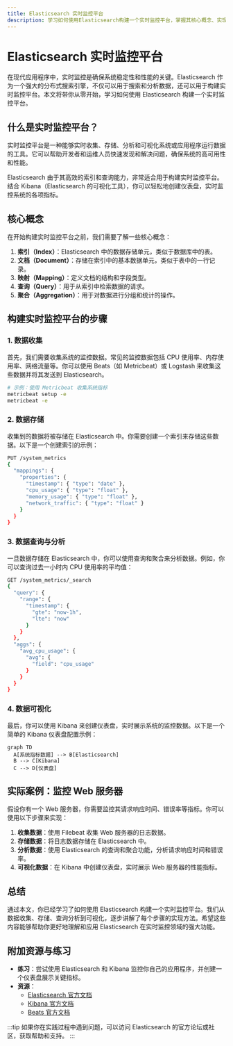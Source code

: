 ```yaml
---
title: Elasticsearch 实时监控平台
description: 学习如何使用Elasticsearch构建一个实时监控平台，掌握其核心概念、实现步骤以及实际应用场景。
---
```


# Elasticsearch 实时监控平台

在现代应用程序中，实时监控是确保系统稳定性和性能的关键。Elasticsearch 作为一个强大的分布式搜索引擎，不仅可以用于搜索和分析数据，还可以用于构建实时监控平台。本文将带你从零开始，学习如何使用 Elasticsearch 构建一个实时监控平台。

## 什么是实时监控平台？

实时监控平台是一种能够实时收集、存储、分析和可视化系统或应用程序运行数据的工具。它可以帮助开发者和运维人员快速发现和解决问题，确保系统的高可用性和性能。

Elasticsearch 由于其高效的索引和查询能力，非常适合用于构建实时监控平台。结合 Kibana（Elasticsearch 的可视化工具），你可以轻松地创建仪表盘，实时监控系统的各项指标。

## 核心概念

在开始构建实时监控平台之前，我们需要了解一些核心概念：

1. **索引（Index）**：Elasticsearch 中的数据存储单元，类似于数据库中的表。
2. **文档（Document）**：存储在索引中的基本数据单元，类似于表中的一行记录。
3. **映射（Mapping）**：定义文档的结构和字段类型。
4. **查询（Query）**：用于从索引中检索数据的请求。
5. **聚合（Aggregation）**：用于对数据进行分组和统计的操作。

## 构建实时监控平台的步骤

### 1. 数据收集

首先，我们需要收集系统的监控数据。常见的监控数据包括 CPU 使用率、内存使用率、网络流量等。你可以使用 Beats（如 Metricbeat）或 Logstash 来收集这些数据并将其发送到 Elasticsearch。

```bash
# 示例：使用 Metricbeat 收集系统指标
metricbeat setup -e
metricbeat -e
```

### 2. 数据存储

收集到的数据将被存储在 Elasticsearch 中。你需要创建一个索引来存储这些数据。以下是一个创建索引的示例：

```bash
PUT /system_metrics
{
  "mappings": {
    "properties": {
      "timestamp": { "type": "date" },
      "cpu_usage": { "type": "float" },
      "memory_usage": { "type": "float" },
      "network_traffic": { "type": "float" }
    }
  }
}
```

### 3. 数据查询与分析

一旦数据存储在 Elasticsearch 中，你可以使用查询和聚合来分析数据。例如，你可以查询过去一小时内 CPU 使用率的平均值：

```bash
GET /system_metrics/_search
{
  "query": {
    "range": {
      "timestamp": {
        "gte": "now-1h",
        "lte": "now"
      }
    }
  },
  "aggs": {
    "avg_cpu_usage": {
      "avg": {
        "field": "cpu_usage"
      }
    }
  }
}
```

### 4. 数据可视化

最后，你可以使用 Kibana 来创建仪表盘，实时展示系统的监控数据。以下是一个简单的 Kibana 仪表盘配置示例：

```mermaid
graph TD
  A[系统指标数据] --> B[Elasticsearch]
  B --> C[Kibana]
  C --> D[仪表盘]
```

## 实际案例：监控 Web 服务器

假设你有一个 Web 服务器，你需要监控其请求响应时间、错误率等指标。你可以使用以下步骤来实现：

1. **收集数据**：使用 Filebeat 收集 Web 服务器的日志数据。
2. **存储数据**：将日志数据存储在 Elasticsearch 中。
3. **分析数据**：使用 Elasticsearch 的查询和聚合功能，分析请求响应时间和错误率。
4. **可视化数据**：在 Kibana 中创建仪表盘，实时展示 Web 服务器的性能指标。

## 总结

通过本文，你已经学习了如何使用 Elasticsearch 构建一个实时监控平台。我们从数据收集、存储、查询分析到可视化，逐步讲解了每个步骤的实现方法。希望这些内容能够帮助你更好地理解和应用 Elasticsearch 在实时监控领域的强大功能。

## 附加资源与练习

- **练习**：尝试使用 Elasticsearch 和 Kibana 监控你自己的应用程序，并创建一个仪表盘展示关键指标。
- **资源**：
  - [Elasticsearch 官方文档](https://www.elastic.co/guide/en/elasticsearch/reference/current/index.html)
  - [Kibana 官方文档](https://www.elastic.co/guide/en/kibana/current/index.html)
  - [Beats 官方文档](https://www.elastic.co/guide/en/beats/libbeat/current/index.html)

:::tip
如果你在实践过程中遇到问题，可以访问 Elasticsearch 的官方论坛或社区，获取帮助和支持。
:::